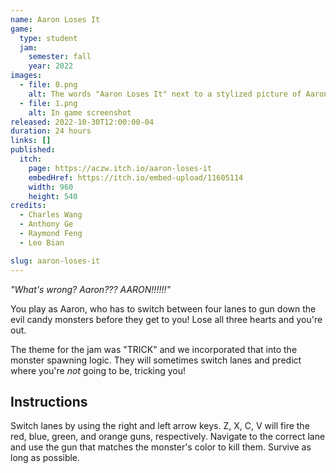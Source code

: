 ```yaml
---
name: Aaron Loses It
game:
  type: student
  jam:
    semester: fall
    year: 2022
images:
  - file: 0.png
    alt: The words "Aaron Loses It" next to a stylized picture of Aaron in front of a pink and green background
  - file: 1.png
    alt: In game screenshot
released: 2022-10-30T12:00:00-04
duration: 24 hours
links: []
published:
  itch:
    page: https://aczw.itch.io/aaron-loses-it
    embedHref: https://itch.io/embed-upload/11605114
    width: 960
    height: 540
credits:
  - Charles Wang
  - Anthony Ge
  - Raymond Feng
  - Leo Bian

slug: aaron-loses-it
---
```


_"What's wrong? Aaron??? AARON!!!!!!"_

You play as Aaron, who has to switch between four lanes to gun down the evil candy monsters before they get to you! Lose all three hearts and you're out.

The theme for the jam was "TRICK" and we incorporated that into the monster spawning logic. They will sometimes switch lanes and predict where you're _not_ going to be, tricking you!

## Instructions

Switch lanes by using the right and left arrow keys. Z, X, C, V will fire the red, blue, green, and orange guns, respectively. Navigate to the correct lane and use the gun that matches the monster's color to kill them. Survive as long as possible.
